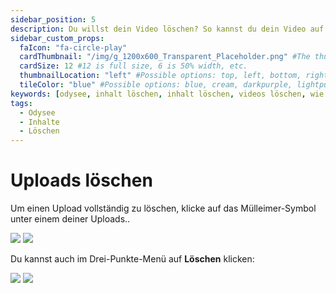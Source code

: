 ---
sidebar_position: 5
description: Du willst dein Video löschen? So kannst du dein Video auf Odysee löschen.
sidebar_custom_props:
  faIcon: "fa-circle-play"
  cardThumbnail: "/img/g_1200x600_Transparent_Placeholder.png" #The thumbnail on the category card.
  cardSize: 12 #12 is full size, 6 is 50% width, etc.
  thumbnailLocation: "left" #Possible options: top, left, bottom, right, none
  tileColor: "blue" #Possible options: blue, cream, darkpurple, lightpurple, mauve, orange, pink, none
keywords: [odysee, inhalt löschen, inhalt löschen, videos löschen, wie kann ich ein video löschen, wo löscht man auf odysee videos, löschen von videos auf odysee, kann man auf odysee videos löschen, ist es möglich auf odysee videos zu löschen, kann man inhalte auf odysee entfernen]
tags:
  - Odysee
  - Inhalte
  - Löschen
---

# Uploads löschen

Um einen Upload vollständig zu löschen, klicke auf das Mülleimer-Symbol <OdyseeIcon type="trash"/> unter einem deiner Uploads..

<Image src="/img/de/content_interaction_arrow_to_trash_dark.png#dark" />
<Image src="/img/de/content_interaction_arrow_to_trash_light.png#light" />


Du kannst auch im Drei-Punkte-Menü <OdyseeIcon type="morevertical"/> auf **<OdyseeIcon type="trash"/> Löschen** klicken:

<Image src="/img/de/video_delete_from_card_dark.png#dark" />
<Image src="/img/de/video_delete_from_card_light.png#light" />

